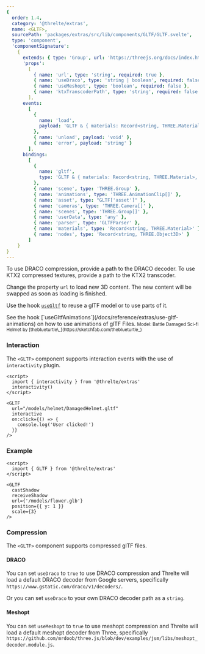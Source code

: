 ```yaml
---
{
  order: 1.4,
  category: '@threlte/extras',
  name: <GLTF>,
  sourcePath: 'packages/extras/src/lib/components/GLTF/GLTF.svelte',
  type: 'component',
  'componentSignature':
    {
      extends: { type: 'Group', url: 'https://threejs.org/docs/index.html#api/en/objects/Group' },
      'props':
        [
          { name: 'url', type: 'string', required: true },
          { name: 'useDraco', type: 'string | boolean', required: false },
          { name: 'useMeshopt', type: 'boolean', required: false },
          { name: 'ktxTranscoderPath', type: 'string', required: false }
        ],
      events:
        [
          {
            name: 'load',
            payload: 'GLTF & { materials: Record<string, THREE.Material>, nodes: Record<string, THREE.Object3D> }'
          },
          { name: 'unload', payload: 'void' },
          { name: 'error', payload: 'string' }
        ],
      bindings:
        [
          {
            name: 'gltf',
            type: 'GLTF & { materials: Record<string, THREE.Material>, nodes: Record<string, THREE.Object3D> }'
          },
          { name: 'scene', type: 'THREE.Group' },
          { name: 'animations', type: 'THREE.AnimationClip[]' },
          { name: 'asset', type: "GLTF['asset']" },
          { name: 'cameras', type: 'THREE.Camera[]' },
          { name: 'scenes', type: 'THREE.Group[]' },
          { name: 'userData', type: 'any' },
          { name: 'parser', type: 'GLTFParser' },
          { name: 'materials', type: 'Record<string, THREE.Material>' },
          { name: 'nodes', type: 'Record<string, THREE.Object3D>' }
        ]
    }
}
---
```


To use DRACO compression, provide a path to the DRACO decoder.
To use KTX2 compressed textures, provide a path to the KTX2 transcoder.

Change the property `url` to load new 3D content. The new content will be swapped as soon as loading is finished.

Use the hook [`useGltf`](/docs/reference/extras/use-gltf) to reuse a glTF model or to use parts of it.

<Tip type="tip">
  See the hook [`useGltfAnimations`](/docs/reference/extras/use-gltf-animations) on how to use
  animations of glTF Files.
</Tip>

<Example path="extras/gltf" />

<small>
  Model: Battle Damaged Sci-fi Helmet by [theblueturtle\_](https://sketchfab.com/theblueturtle_)
</small>

### Interaction

The `<GLTF>` component supports interaction events with the use of `interactivity` plugin.

```svelte
<script>
  import { interactivity } from '@threlte/extras'
  interactivity()
</script>

<GLTF
  url="/models/helmet/DamagedHelmet.gltf"
  interactive
  on:click={() => {
    console.log('User clicked!')
  }}
/>
```

### Example

```svelte
<script>
  import { GLTF } from '@threlte/extras'
</script>

<GLTF
  castShadow
  receiveShadow
  url={'/models/flower.glb'}
  position={{ y: 1 }}
  scale={3}
/>
```

### Compression

The `<GLTF>` component supports compressed glTF files.

#### DRACO

You can set `useDraco` to `true` to use DRACO compression and Threlte will load a default DRACO decoder from Google servers, specifically `https://www.gstatic.com/draco/v1/decoders/`.

Or you can set `useDraco` to your own DRACO decoder path as a `string`.

#### Meshopt

You can set `useMeshopt` to `true` to use meshopt compression and Threlte will load a default meshopt decoder from Three, specifically `https://github.com/mrdoob/three.js/blob/dev/examples/jsm/libs/meshopt_decoder.module.js`.
